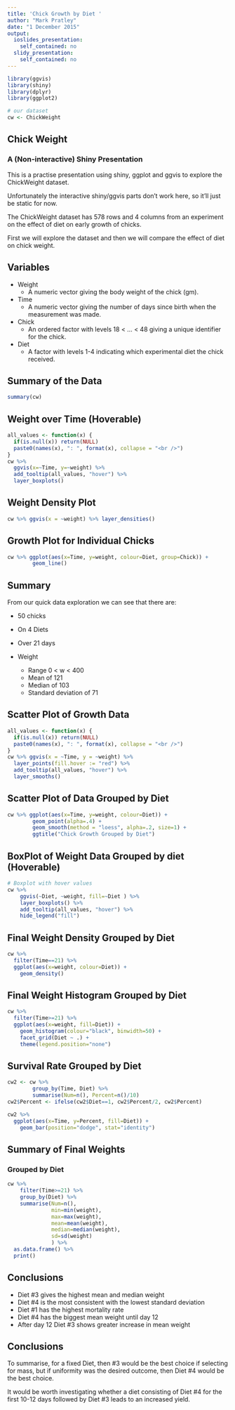 ```yaml
---
title: 'Chick Growth by Diet '
author: "Mark Pratley"
date: "1 December 2015"
output:
  ioslides_presentation: 
    self_contained: no
  slidy_presentation:
    self_contained: no
---
```


```r
library(ggvis)
library(shiny)
library(dplyr)
library(ggplot2)

# our dataset
cw <- ChickWeight
```

## Chick Weight
### A (Non-interactive) Shiny Presentation

This is a practise presentation using shiny, ggplot and ggvis to explore the ChickWeight dataset.

Unfortunately the interactive shiny/ggvis parts don't work here, so it'll just be static for now.

The ChickWeight dataset has 578 rows and 4 columns from an experiment on the effect of diet on early growth of chicks.

First we will explore the dataset and then we will compare the effect of diet on chick weight.

## Variables

* Weight
    + A numeric vector giving the body weight of the chick (gm).

* Time
    + A numeric vector giving the number of days since birth when the measurement was made.

* Chick
    + An ordered factor with levels 18 < ... < 48 giving a unique identifier for the chick.

* Diet
    + A factor with levels 1-4 indicating which experimental diet the chick received.

## Summary of the Data

```r
summary(cw)
```

## Weight over Time (Hoverable)

```r
all_values <- function(x) {
  if(is.null(x)) return(NULL)
  paste0(names(x), ": ", format(x), collapse = "<br />")
}
cw %>% 
  ggvis(x=~Time, y=~weight) %>% 
  add_tooltip(all_values, "hover") %>% 
  layer_boxplots()
```

## Weight Density Plot

```r
cw %>% ggvis(x = ~weight) %>% layer_densities()
```

## Growth Plot for Individual Chicks

```r
cw %>% ggplot(aes(x=Time, y=weight, colour=Diet, group=Chick)) +
        geom_line()
```

## Summary

From our quick data exploration we can see that there are:

* 50 chicks
* On 4 Diets
* Over 21 days
  
* Weight
    + Range 0 < w < 400
    + Mean of 121
    + Median of 103
    + Standard deviation of 71

## Scatter Plot of Growth Data

```r
all_values <- function(x) {
  if(is.null(x)) return(NULL)
  paste0(names(x), ": ", format(x), collapse = "<br />")
}
cw %>% ggvis(x = ~Time, y = ~weight) %>%
  layer_points(fill.hover := "red") %>%
  add_tooltip(all_values, "hover") %>% 
  layer_smooths()

```

## Scatter Plot of Data Grouped by Diet

```r
cw %>% ggplot(aes(x=Time, y=weight, colour=Diet)) +
        geom_point(alpha=.4) +
        geom_smooth(method = "loess", alpha=.2, size=1) +
        ggtitle("Chick Growth Grouped by Diet")
```

## BoxPlot of Weight Data Grouped by diet (Hoverable)

```r
# Boxplot with hover values
cw %>% 
    ggvis(~Diet, ~weight, fill=~Diet ) %>% 
    layer_boxplots() %>% 
    add_tooltip(all_values, "hover") %>% 
    hide_legend("fill")
```

## Final Weight Density Grouped by Diet

```r
cw %>% 
  filter(Time==21) %>% 
  ggplot(aes(x=weight, colour=Diet)) +
    geom_density()
```

## Final Weight Histogram Grouped by Diet

```r
cw %>% 
  filter(Time>=21) %>% 
  ggplot(aes(x=weight, fill=Diet)) +
    geom_histogram(colour="black", binwidth=50) +
    facet_grid(Diet ~ .) +
    theme(legend.position="none")
```


## Survival Rate Grouped by Diet

```r
cw2 <- cw %>% 
        group_by(Time, Diet) %>% 
        summarise(Num=n(), Percent=n()/10)
cw2$Percent <- ifelse(cw2$Diet==1, cw2$Percent/2, cw2$Percent)

cw2 %>% 
  ggplot(aes(x=Time, y=Percent, fill=Diet)) +
    geom_bar(position="dodge", stat="identity")
```

## Summary of Final Weights
### Grouped by Diet

```r
cw %>% 
    filter(Time>=21) %>%
    group_by(Diet) %>% 
    summarise(Num=n(), 
              min=min(weight), 
              max=max(weight), 
              mean=mean(weight),
              median=median(weight),
              sd=sd(weight)
              ) %>%
  as.data.frame() %>% 
  print()
```

## Conclusions

- Diet #3 gives the highest mean and median weight
- Diet #4 is the most consistent with the lowest standard deviation
- Diet #1 has the highest mortality rate
- Diet #4 has the biggest mean weight until day 12
- After day 12 Diet #3 shows greater increase in mean weight

## Conclusions

To summarise, for a fixed Diet, then #3 would be the best choice if selecting for mass, but if uniformity was the desired outcome, then Diet #4 would be the best choice.

It would be worth investigating whether a diet consisting of Diet #4 for the first 10-12 days followed by Diet #3 leads to an increased yield.